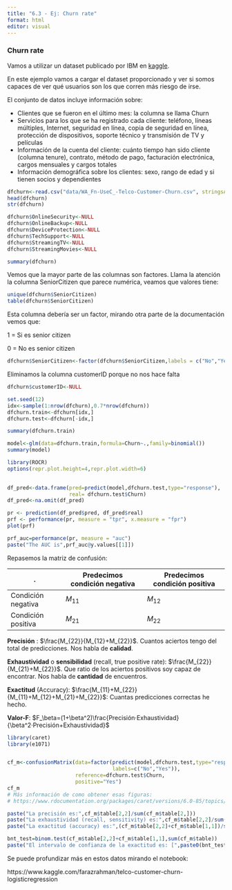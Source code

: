 ```yaml
---
title: "6.3 - Ej: Churn rate"
format: html
editor: visual
---
```



### Churn rate

Vamos a utilizar un dataset publicado por IBM en [kaggle](https://www.kaggle.com/blastchar/telco-customer-churn).

En este ejemplo vamos a cargar el dataset proporcionado y ver si somos capaces de ver qué usuarios son los que corren más riesgo de irse.

El conjunto de datos incluye información sobre:

-   Clientes que se fueron en el último mes: la columna se llama Churn
-   Servicios para los que se ha registrado cada cliente: teléfono, líneas múltiples, Internet, seguridad en línea, copia de seguridad en línea, protección de dispositivos, soporte técnico y transmisión de TV y películas
-   Información de la cuenta del cliente: cuánto tiempo han sido cliente (columna tenure), contrato, método de pago, facturación electrónica, cargos mensuales y cargos totales
-   Información demográfica sobre los clientes: sexo, rango de edad y si tienen socios y dependientes

```r
dfchurn<-read.csv("data/WA_Fn-UseC_-Telco-Customer-Churn.csv", stringsAsFactors = T)
head(dfchurn)
str(dfchurn)
```

```r
dfchurn$OnlineSecurity<-NULL
dfchurn$OnlineBackup<-NULL
dfchurn$DeviceProtection<-NULL
dfchurn$TechSupport<-NULL
dfchurn$StreamingTV<-NULL
dfchurn$StreamingMovies<-NULL
```

```r
summary(dfchurn)
```

Vemos que la mayor parte de las columnas son factores. Llama la atención la columna SeniorCitizen que parece numérica, veamos que valores tiene:

```r
unique(dfchurn$SeniorCitizen)
table(dfchurn$SeniorCitizen)
```

Esta columna debería ser un factor, mirando otra parte de la documentación vemos que:

1 = Si es senior citizen

0 = No es senior citizen

```r
dfchurn$SeniorCitizen<-factor(dfchurn$SeniorCitizen,labels = c("No","Yes"))
```

Eliminamos la columna customerID porque no nos hace falta

```r
dfchurn$customerID<-NULL
```

```r
set.seed(12)
idx<-sample(1:nrow(dfchurn),0.7*nrow(dfchurn))
dfchurn.train<-dfchurn[idx,]
dfchurn.test<-dfchurn[-idx,]
```

```r
summary(dfchurn.train)
```

```r
model<-glm(data=dfchurn.train,formula=Churn~.,family=binomial())
summary(model)
```

```r
library(ROCR)
options(repr.plot.height=4,repr.plot.width=6)
 

df_pred<-data.frame(pred=predict(model,dfchurn.test,type="response"), 
                    real= dfchurn.test$Churn)
df_pred<-na.omit(df_pred)

pr <- prediction(df_pred$pred, df_pred$real)
prf <- performance(pr, measure = "tpr", x.measure = "fpr")
plot(prf)
```

```r
prf_auc=performance(pr, measure = "auc")
paste("The AUC is",prf_auc@y.values[[1]])
```

Repasemos la matriz de confusión:

| .                  | Predecimos condición negativa | Predecimos condición positiva |
|------------------|---------------------------|---------------------------|
| Condición negativa | $M_{11}$                      | $M_{12}$                      |
| Condición positiva | $M_{21}$                      | $M_{22}$                      |

**Precisión** : $\frac{M_{22}}{M_{12}+M_{22}}$. Cuantos aciertos tengo del total de predicciones. Nos habla de **calidad**.

**Exhaustividad** o **sensibilidad** (recall, true positive rate): $\frac{M_{22}}{M_{21}+M_{22}}$. Que ratio de los aciertos positivos soy capaz de encontrar. Nos habla de **cantidad** de encuentros.

**Exactitud** (Accuracy): $\frac{M_{11}+M_{22}}{M_{11}+M_{12}+M_{21}+M_{22}}$: Cuantas predicciones correctas he hecho.

**Valor-F**: $F_\beta=(1+\beta^2)\frac{Precisión·Exhaustividad}{\beta^2·Precisión+Exhaustividad}$

```r
library(caret)
library(e1071)


cf_m<-confusionMatrix(data=factor(predict(model,dfchurn.test,type="response")>0.5,
                                  labels=c("No","Yes")), 
                      reference=dfchurn.test$Churn,
                      positive="Yes")
cf_m
# Más información de como obtener esas figuras:
# https://www.rdocumentation.org/packages/caret/versions/6.0-85/topics/confusionMatrix
```

```r
paste("La precisión es:",cf_m$table[2,2]/sum(cf_m$table[2,]))
paste("La exhaustividad (recall, sensitivity) es:",cf_m$table[2,2]/sum(cf_m$table[,2]))
paste("La exactitud (accuracy) es:",(cf_m$table[2,2]+cf_m$table[1,1])/sum(cf_m$table))

bnt_test=binom.test(cf_m$table[2,2]+cf_m$table[1,1],sum(cf_m$table))
paste("El intervalo de confianza de la exactitud es: [",paste0(bnt_test$conf.int,collapse=","),"]")
```

Se puede profundizar más en estos datos mirando el notebook:

https://www.kaggle.com/farazrahman/telco-customer-churn-logisticregression
